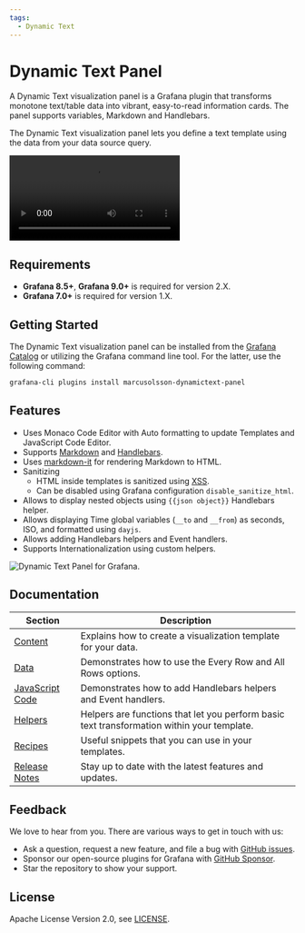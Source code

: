 ```yaml
---
tags:
  - Dynamic Text
---
```



# Dynamic Text Panel

A Dynamic Text visualization panel is a Grafana plugin that transforms monotone text/table data into vibrant, easy-to-read information cards. The panel supports variables, Markdown and Handlebars.

The Dynamic Text visualization panel lets you define a text template using the data from your data source query.

<Video
  src="https://www.youtube.com/embed/MpNZ4Yl-p0U"
  title="Markdown, HTML and Handlebars to transform data visualizations."
/>

## Requirements

- **Grafana 8.5+**, **Grafana 9.0+** is required for version 2.X.
- **Grafana 7.0+** is required for version 1.X.

## Getting Started

The Dynamic Text visualization panel can be installed from the [Grafana Catalog](https://grafana.com/grafana/plugins/marcusolsson-dynamictext-panel/) or utilizing the Grafana command line tool. For the latter, use the following command:

```bash
grafana-cli plugins install marcusolsson-dynamictext-panel
```

## Features

- Uses Monaco Code Editor with Auto formatting to update Templates and JavaScript Code Editor.
- Supports [Markdown](https://commonmark.org/help/) and [Handlebars](https://handlebarsjs.com/guide/expressions.html#basic-usage).
- Uses [markdown-it](https://github.com/markdown-it/markdown-it) for rendering Markdown to HTML.
- Sanitizing
  - HTML inside templates is sanitized using [XSS](https://jsxss.com/en/index.html).
  - Can be disabled using Grafana configuration `disable_sanitize_html`.
- Allows to display nested objects using `{{json object}}` Handlebars helper.
- Allows displaying Time global variables (`__to` and `__from`) as seconds, ISO, and formatted using `dayjs`.
- Allows adding Handlebars helpers and Event handlers.
- Supports Internationalization using custom helpers.

<Image
  title="Dynamic Text Panel for Grafana."
  src="/img/plugins/volkovlabs-dynamictext-panel/screenshot.png"
/>

## Documentation

| Section                  | Description                                                                                |
| ------------------------ | ------------------------------------------------------------------------------------------ |
| [Content](content)       | Explains how to create a visualization template for your data.                             |
| [Data](data)             | Demonstrates how to use the Every Row and All Rows options.                                |
| [JavaScript Code](code)  | Demonstrates how to add Handlebars helpers and Event handlers.                             |
| [Helpers](helpers)       | Helpers are functions that let you perform basic text transformation within your template. |
| [Recipes](recipes)       | Useful snippets that you can use in your templates.                                        |
| [Release Notes](release) | Stay up to date with the latest features and updates.                                      |

## Feedback

We love to hear from you. There are various ways to get in touch with us:

- Ask a question, request a new feature, and file a bug with [GitHub issues](https://github.com/volkovlabs/volkovlabs-dynamictext-panel/issues/new/choose).
- Sponsor our open-source plugins for Grafana with [GitHub Sponsor](https://github.com/sponsors/VolkovLabs).
- Star the repository to show your support.

## License

Apache License Version 2.0, see [LICENSE](https://github.com/volkovlabs/volkovlabs-dynamictext-panel/blob/main/LICENSE).
